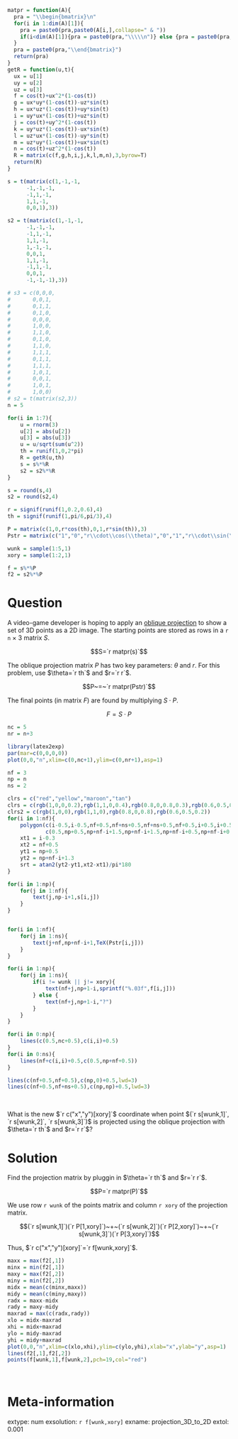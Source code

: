 ```r
matpr = function(A){
  pra = "\\begin{bmatrix}\n"
  for(i in 1:dim(A)[1]){
    pra = paste0(pra,paste0(A[i,],collapse=" & "))
    if(i<dim(A)[1]){pra = paste0(pra,"\\\\\n")} else {pra = paste0(pra,"\n")}
  }
  pra = paste0(pra,"\\end{bmatrix}")
  return(pra)
}
getR = function(u,t){
  ux = u[1]
  uy = u[2]
  uz = u[3]
  f = cos(t)+ux^2*(1-cos(t))
  g = ux*uy*(1-cos(t))-uz*sin(t)
  h = ux*uz*(1-cos(t))+uy*sin(t)
  i = uy*ux*(1-cos(t))+uz*sin(t)
  j = cos(t)+uy^2*(1-cos(t))
  k = uy*uz*(1-cos(t))-ux*sin(t)
  l = uz*ux*(1-cos(t))-uy*sin(t)
  m = uz*uy*(1-cos(t))+ux*sin(t)
  n = cos(t)+uz^2*(1-cos(t))
  R = matrix(c(f,g,h,i,j,k,l,m,n),3,byrow=T)
  return(R)
}

s = t(matrix(c(1,-1,-1,
      -1,-1,-1,
      -1,1,-1,
      1,1,-1,
      0,0,1),3))

s2 = t(matrix(c(1,-1,-1,
      -1,-1,-1,
      -1,1,-1,
      1,1,-1,
      1,-1,-1,
      0,0,1,
      1,1,-1,
      -1,1,-1,
      0,0,1,
      -1,-1,-1),3))

# s3 = c(0,0,0,
#       0,0,1,
#       0,1,1,
#       0,1,0,
#       0,0,0,
#       1,0,0,
#       1,1,0,
#       0,1,0,
#       1,1,0,
#       1,1,1,
#       0,1,1,
#       1,1,1,
#       1,0,1,
#       0,0,1,
#       1,0,1,
#       1,0,0)
# s2 = t(matrix(s2,3))
n = 5

for(i in 1:7){
    u = rnorm(3)
    u[2] = abs(u[2])
    u[3] = abs(u[3])
    u = u/sqrt(sum(u^2))
    th = runif(1,0,2*pi)
    R = getR(u,th)
    s = s%*%R
    s2 = s2%*%R
}

s = round(s,4)
s2 = round(s2,4)

r = signif(runif(1,0.2,0.6),4)
th = signif(runif(1,pi/6,pi/3),4)

P = matrix(c(1,0,r*cos(th),0,1,r*sin(th)),3)
Pstr = matrix(c("1","0","r\\cdot\\cos(\\theta)","0","1","r\\cdot\\sin(\\theta)"),3)

wunk = sample(1:5,1)
xory = sample(1:2,1)

f = s%*%P
f2 = s2%*%P


```

Question
========

A video-game developer is hoping to apply an [oblique projection](https://en.wikipedia.org/wiki/Oblique_projection) to show a set of 3D points as a 2D image. The starting points are stored as rows in a `r n` $\times$ 3 matrix $S$.

$$S=`r matpr(s)`$$

The oblique projection matrix $P$ has two key parameters: $\theta$ and $r$. For this problem, use $\theta=`r th`$ and $r=`r r`$.

$$P~=~`r matpr(Pstr)`$$

The final points (in matrix $F$) are found by multiplying $S\cdot P$.

$$F=S\cdot P$$



```r
nc = 5
nr = n+3
```

```r
library(latex2exp)
par(mar=c(0,0,0,0))
plot(0,0,"n",xlim=c(0,nc+1),ylim=c(0,nr+1),asp=1)

nf = 3
np = n
ns = 2

clrs = c("red","yellow","maroon","tan")
clrs = c(rgb(1,0,0,0.2),rgb(1,1,0,0.4),rgb(0.8,0,0.8,0.3),rgb(0.6,0.5,0.2,0.2))
clrs2 = c(rgb(1,0,0),rgb(1,1,0),rgb(0.8,0,0.8),rgb(0.6,0.5,0.2))
for(i in 1:nf){
    polygon(c(i-0.5,i-0.5,nf+0.5,nf+ns+0.5,nf+ns+0.5,nf+0.5,i+0.5,i+0.5),
            c(0.5,np+0.5,np+nf-i+1.5,np+nf-i+1.5,np+nf-i+0.5,np+nf-i+0.5,np+0.5,0.5),col=clrs[i],border = F)
    xt1 = i-0.3
    xt2 = nf+0.5
    yt1 = np+0.5
    yt2 = np+nf-i+1.3
    srt = atan2(yt2-yt1,xt2-xt1)/pi*180
}

for(i in 1:np){
    for(j in 1:nf){
        text(j,np-i+1,s[i,j])
    }
}


for(i in 1:nf){
    for(j in 1:ns){
        text(j+nf,np+nf-i+1,TeX(Pstr[i,j]))
    }
}

for(i in 1:np){
    for(j in 1:ns){
        if(i != wunk || j!= xory){
            text(nf+j,np+1-i,sprintf("%.03f",f[i,j]))
        } else {
            text(nf+j,np+1-i,"?")
        }
    }
}

for(i in 0:np){
    lines(c(0.5,nc+0.5),c(i,i)+0.5)
}
for(i in 0:ns){
    lines(nf+c(i,i)+0.5,c(0.5,np+nf+0.5))
}

lines(c(nf+0.5,nf+0.5),c(np,0)+0.5,lwd=3)
lines(c(nf+0.5,nf+ns+0.5),c(np,np)+0.5,lwd=3)
```
\

What is the new $`r c("x","y")[xory]`$ coordinate when point $(`r s[wunk,1]`, `r s[wunk,2]`, `r s[wunk,3]`)$ is projected using the oblique projection with $\theta=`r th`$ and $r=`r r`$?


Solution
========

Find the projection matrix by pluggin in $\theta=`r th`$ and $r=`r r`$.

$$P=`r matpr(P)`$$

We use row `r wunk` of the points matrix and column `r xory` of the projection matrix.


$$(`r s[wunk,1]`)(`r P[1,xory]`)~+~(`r s[wunk,2]`)(`r P[2,xory]`)~+~(`r s[wunk,3]`)(`r P[3,xory]`)$$

Thus, $`r c("x","y")[xory]`=`r f[wunk,xory]`$.


```r
maxx = max(f2[,1])
minx = min(f2[,1])
maxy = max(f2[,2])
miny = min(f2[,2])
midx = mean(c(minx,maxx))
midy = mean(c(miny,maxy))
radx = maxx-midx
rady = maxy-midy
maxrad = max(c(radx,rady))
xlo = midx-maxrad
xhi = midx+maxrad
ylo = midy-maxrad
yhi = midy+maxrad
plot(0,0,"n",xlim=c(xlo,xhi),ylim=c(ylo,yhi),xlab="x",ylab="y",asp=1)
lines(f2[,1],f2[,2])
points(f[wunk,1],f[wunk,2],pch=19,col="red")
```
\



Meta-information
============
extype: num
exsolution: `r f[wunk,xory]`
exname: projection_3D_to_2D
extol: 0.001